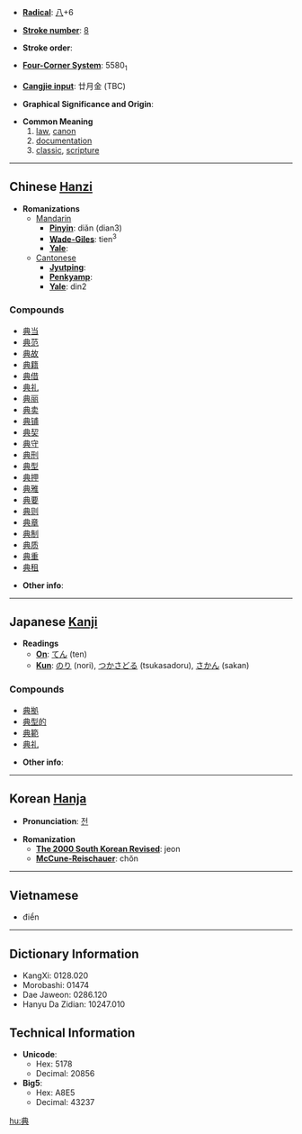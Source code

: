 * '''[[Wiktionary:Chinese radical index| Radical]]''': [[Wiktionary:Chinese radical index 八|八]]+6

* '''[[Wiktionary:Chinese total strokes index|Stroke number]]''': [[Wiktionary:Chinese total strokes index 8|8]]

* '''Stroke order''': 

* '''[[Wiktionary:Chinese four corner index|Four-Corner System]]''': 5580<sub>1</sub>

* '''[[Wiktionary:Chinese Cangjie index|Cangjie input]]''': 廿月金 (TBC)

* '''Graphical Significance and Origin''': 

* '''Common Meaning'''
*#[[law]], [[canon]]
*# [[documentation]]
*# [[classic]], [[scripture]]

----

== Chinese [[Hanzi]] ==

* '''Romanizations'''
** [[Mandarin]]
*** '''[[Pinyin]]''': diǎn (dian3)
*** '''[[Wade-Giles]]''': tien<sup>3</sup>
*** '''[[Yale]]''': 
**[[Cantonese]]
***'''[[Jyutping]]''':
***'''[[Penkyamp]]''': 
***'''[[Yale]]''': din2

===Compounds===
*[[典当]]
*[[典范]]
*[[典故]]
*[[典籍]]
*[[典借]]
*[[典礼]]
*[[典丽]]
*[[典卖]]
*[[典铺]]
*[[典契]]
*[[典守]]
*[[典刑]]
*[[典型]]
*[[典押]]
*[[典雅]]
*[[典要]]
*[[典则]]
*[[典章]]
*[[典制]]
*[[典质]]
*[[典重]]
*[[典租]]

* '''Other info''': 

----

== Japanese [[Kanji]] ==

* '''Readings'''
** '''[[On]]''': [[てん]] (ten)
** '''[[Kun]]''': [[のり]] (nori), [[つかさどる]] (tsukasadoru), [[さかん]] (sakan)

===Compounds===
*[[典拠]]
*[[典型的]]
*[[典範]]
*[[典礼]]

* '''Other info''':  

----

== Korean [[Hanja]] ==

* '''Pronunciation''': [[전]]

* '''Romanization'''
** '''[[The 2000 South Korean Revised Romanization|The 2000 South Korean Revised]]''': jeon
** '''[[McCune-Reischauer]]''': chŏn

----

==Vietnamese==

* điển

----

== Dictionary Information ==

* KangXi: 0128.020
* Morobashi: 01474
* Dae Jaweon: 0286.120
* Hanyu Da Zidian: 10247.010

== Technical Information ==

* '''Unicode''':
** Hex: 5178
** Decimal: 20856
* '''Big5''':
** Hex: A8E5
** Decimal: 43237

[[hu:典]]